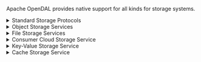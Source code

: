 Apache OpenDAL provides native support for all kinds for storage systems.

<details>
<summary>Standard Storage Protocols</summary>

- ftp: FTP and FTPS
- http: HTTP read-only services
- sftp: [SFTP](https://datatracker.ietf.org/doc/html/draft-ietf-secsh-filexfer-02) services *being worked on*
- webdav: [WebDAV](https://datatracker.ietf.org/doc/html/rfc4918) Service

</details>

<details>
<summary>Object Storage Services</summary>

- azblob: [Azure Storage Blob](https://azure.microsoft.com/en-us/services/storage/blobs/) services
- gcs: [Google Cloud Storage](https://cloud.google.com/storage) Service
- obs: [Huawei Cloud Object Storage](https://www.huaweicloud.com/intl/en-us/product/obs.html) Service (OBS)
- oss: [Aliyun Object Storage Service](https://www.aliyun.com/product/oss) (OSS)
- s3: [AWS S3](https://aws.amazon.com/s3/) alike services
- supabase: [Supabase Storage](https://supabase.com/docs/guides/storage) Service *being worked on*
- wasabi: [Wasabi](https://wasabi.com/) Cloud Storage

</details>

<details>
<summary>File Storage Services</summary>

- fs: POSIX alike file system
- azdfs: [Azure Data Lake Storage Gen2](https://azure.microsoft.com/en-us/products/storage/data-lake-storage/) services (As known as [abfs](https://learn.microsoft.com/en-us/azure/storage/blobs/data-lake-storage-abfs-driver))
- hdfs: [Hadoop Distributed File System](https://hadoop.apache.org/docs/r3.3.4/hadoop-project-dist/hadoop-hdfs/HdfsDesign.html)(HDFS)
- ipfs: [InterPlanetary File System](https://ipfs.tech/) HTTP Gateway
- ipmfs: [InterPlanetary File System](https://ipfs.tech/) MFS API *being worked on*
- webhdfs: [WebHDFS](https://hadoop.apache.org/docs/stable/hadoop-project-dist/hadoop-hdfs/WebHDFS.html) Service

</details>

<details>
<summary>Consumer Cloud Storage Service</summary>

- gdrive: [Google Drive](https://www.google.com/drive/) *being worked on*
- onedrive: [OneDrive](https://www.microsoft.com/en-us/microsoft-365/onedrive/online-cloud-storage) *being worked on*

</details>

<details>
<summary>Key-Value Storage Service</summary>

- cacache: [cacache](https://crates.io/crates/cacache) backend
- dashmap: [dashmap](https://github.com/xacrimon/dashmap) backend
- memory: In memory backend
- persy: [persy](https://crates.io/crates/persy) backend
- redis: [Redis](https://redis.io/) services
- rocksdb: [RocksDB](http://rocksdb.org/) services
- sled: [sled](https://crates.io/crates/sled) backend
- redb: [redb](https://crates.io/crates/redb) backend
- atomicdata: [AtomicData](https://github.com/atomicdata-dev) services

</details>

<details>
<summary>Cache Storage Service</summary>

- ghac: [GitHub Action Cache](https://docs.github.com/en/actions/using-workflows/caching-dependencies-to-speed-up-workflows) Service
- memcached: [Memcached](https://memcached.org/) service
- mini_moka: [Mini Moka](https://github.com/moka-rs/mini-moka) backend
- moka: [Moka](https://github.com/moka-rs/moka) backend
- vercel_artifacts: [Vercel Remote Caching](https://vercel.com/docs/concepts/monorepos/remote-caching) Service *being worked on*

</details>
